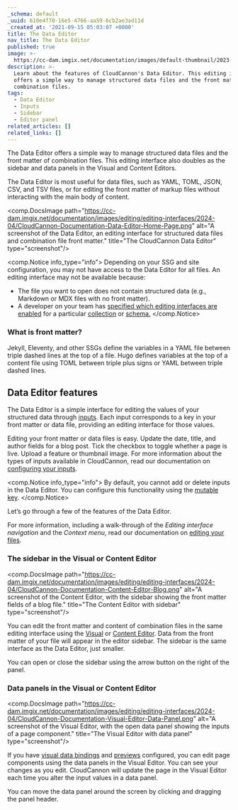 ```yaml
---
_schema: default
_uuid: 610e4f70-16e5-4766-aa59-6cb2ae3ad11d
_created_at: '2021-09-15 05:03:07 +0000'
title: The Data Editor
nav_title: The Data Editor
published: true
image: >-
  https://cc-dam.imgix.net/documentation/images/default-thumbnail/2023-Q4/CloudCannon-Documentation-Thumbnail.png
description: >-
  Learn about the features of CloudCannon's Data Editor. This editing interface
  offers a simple way to manage structured data files and the front matter of
  combination files.
tags:
  - Data Editor
  - Inputs
  - Sidebar
  - Editor panel
related_articles: []
related_links: []
---
```

The Data Editor offers a simple way to manage structured data files and the front matter of combination files. This editing interface also doubles as the sidebar and data panels in the Visual and Content Editors.

The Data Editor is most useful for data files, such as YAML, TOML, JSON, CSV, and TSV files, or for editing the front matter of markup files without interacting with the main body of content.

<comp.DocsImage path="https://cc-dam.imgix.net/documentation/images/editing/editing-interfaces/2024-04/CloudCannon-Documentation-Data-Editor-Home-Page.png" alt="A screenshot of the Data Editor, an editing interface for structured data files and combination file front matter." title="The CloudCannon Data Editor" type="screenshot"/>

<comp.Notice info_type="info">
  Depending on your SSG and site configuration, you may not have access to the Data Editor for all files. An editing interface may not be available because:

  * The file you want to open does not contain structured data (e.g., Markdown or MDX files with no front matter).
  * A developer on your team has [specified which editing interfaces are enabled](/documentation/articles/set-a-default-editing-interface/) for a particular [collection](/documentation/articles/define-your-collections/) or [schema.](/documentation/articles/create-a-schema/)
</comp.Notice>

### What is front matter?

Jekyll, Eleventy, and other SSGs define the variables in a YAML file between triple dashed lines at the top of a file. Hugo defines variables at the top of a content file using TOML between triple plus signs or YAML between triple dashed lines.

## Data Editor features

The Data Editor is a simple interface for editing the values of your structured data through [inputs](/documentation/articles/configure-your-inputs/). Each input corresponds to a key in your front matter or data file, providing an editing interface for those values.

Editing your front matter or data files is easy. Update the date, title, and author fields for a blog post. Tick the checkbox to toggle whether a page is live. Upload a feature or thumbnail image. For more information about the types of inputs available in CloudCannon, read our documentation on [configuring your inputs](/documentation/articles/configure-your-inputs/).

<comp.Notice info_type="info">
  By default, you cannot add or delete inputs in the Data Editor. You can configure this functionality using the [mutable key](/documentation/articles/object-inputs/#mutable-object).
</comp.Notice>

Let’s go through a few of the features of the Data Editor.

For more information, including a walk-through of the *Editing interface navigation* and the *Context menu*, read our documentation on <a href="/documentation/articles/edit-your-files" target="_blank" rel="noopener">editing your files</a>.

### The sidebar in the Visual or Content Editor

<comp.DocsImage path="https://cc-dam.imgix.net/documentation/images/editing/editing-interfaces/2024-04/CloudCannon-Documentation-Content-Editor-Blog.png" alt="A screenshot of the Content Editor, with the sidebar showing the front matter fields of a blog file." title="The Content Editor with sidebar" type="screenshot"/>

You can edit the front matter and content of combination files in the same editing interface using the [Visual](/documentation/articles/the-visual-editor/) or [Content Editor](/documentation/articles/the-content-editor/). Data from the front matter of your file will appear in the editor sidebar. The sidebar is the same interface as the Data Editor, just smaller.

You can open or close the sidebar using the arrow button on the right of the panel.

### Data panels in the Visual or Content Editor

<comp.DocsImage path="https://cc-dam.imgix.net/documentation/images/editing/editing-interfaces/2024-04/CloudCannon-Documentation-Visual-Editor-Data-Panel.png" alt="A screenshot of the Visual Editor,  with the open data panel showing the inputs of a page component." title="The Visual Editor with data panel" type="screenshot"/>

If you have [visual data bindings](/documentation/articles/what-are-visual-data-bindings/) and [previews](/documentation/articles/what-is-live-editing/) configured, you can edit page components using the data panels in the Visual Editor. You can see your changes as you edit. CloudCannon will update the page in the Visual Editor each time you alter the input values in a data panel.

You can move the data panel around the screen by clicking and dragging the panel header.